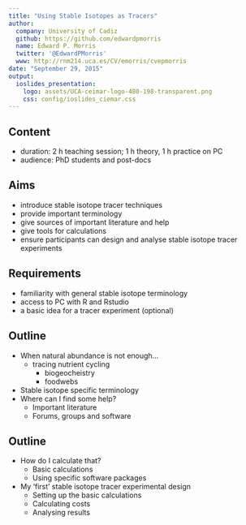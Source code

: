 ```yaml
---
title: "Using Stable Isotopes as Tracers"
author:
  company: University of Cadiz
  github: https://github.com/edwardpmorris
  name: Edward P. Morris
  twitter: '@EdwardPMorris'
  www: http://rnm214.uca.es/CV/emorris/cvepmorris
date: "September 29, 2015"
output:
  ioslides_presentation:
    logo: assets/UCA-ceimar-logo-480-198-transparent.png
    css: config/ioslides_ciemar.css
---
```


## Content

+ duration: 2 h teaching session; 1 h theory, 1 h practice on PC
+ audience: PhD students and post-docs

## Aims

+ introduce stable isotope tracer techniques
+ provide important terminology
+ give sources of important literature and help
+ give tools for calculations
+ ensure participants can design and analyse stable isotope tracer experiments

## Requirements

+ familiarity with general stable isotope terminology
+ access to PC with R and Rstudio
+ a basic idea for a tracer experiment (optional)

## Outline
    
+ When natural abundance is not enough...
    + tracing nutrient cycling
        + biogeocheistry
        + foodwebs
+ Stable isotope specific terminology
+ Where can I find some help?
    + Important literature
    + Forums, groups and software

## Outline

+ How do I calculate that?
    + Basic calculations
    + Using specific software packages
+ My 'first' stable isotope tracer experimental design
    + Setting up the basic calculations
    + Calculating costs
    + Analysing results
